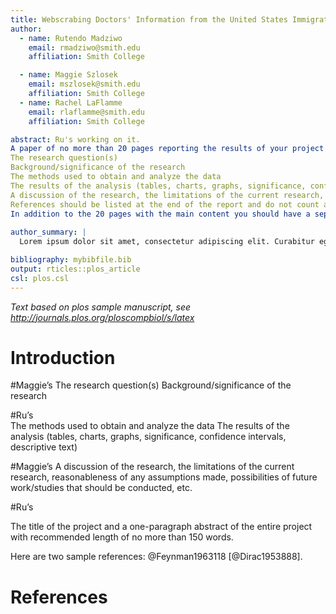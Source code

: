 ```yaml
---
title: Webscrabing Doctors' Information from the United States Immigration website as a first step to track down doctors and facilities that have been harassing immigrants
author:
  - name: Rutendo Madziwo
    email: rmadziwo@smith.edu
    affiliation: Smith College

  - name: Maggie Szlosek
    email: mszlosek@smith.edu
    affiliation: Smith College 
  - name: Rachel LaFlamme
    email: rlaflamme@smith.edu
    affiliation: Smith College

abstract: Ru's working on it. 
A paper of no more than 20 pages reporting the results of your project that includes the following:
The research question(s)
Background/significance of the research
The methods used to obtain and analyze the data
The results of the analysis (tables, charts, graphs, significance, confidence intervals, descriptive text)
A discussion of the research, the limitations of the current research, reasonableness of any assumptions made, possibilities of future work/studies that should be conducted, etc.
References should be listed at the end of the report and do not count against the 20 page limit.
In addition to the 20 pages with the main content you should have a separate title page which includes: The title of the project and a one-paragraph abstract of the entire project with recommended length of no more than 150 words.
  
author_summary: |
  Lorem ipsum dolor sit amet, consectetur adipiscing elit. Curabitur eget porta erat. Morbi consectetur est vel gravida pretium. Suspendisse ut dui eu ante cursus gravida non sed sem. Nullam sapien tellus, commodo id velit id, eleifend volutpat quam. Phasellus mauris velit, dapibus finibus elementum vel, pulvinar non tellus. Nunc pellentesque pretium diam, quis maximus dolor faucibus id. Nunc convallis sodales ante, ut ullamcorper est egestas vitae. Nam sit amet enim ultrices, ultrices elit pulvinar, volutpat risus.

bibliography: mybibfile.bib
output: rticles::plos_article
csl: plos.csl
---
```


_Text based on plos sample manuscript, see [http://journals.plos.org/ploscompbiol/s/latex](http://journals.plos.org/ploscompbiol/s/latex)_

# Introduction

#Maggie's 
The research question(s)
Background/significance of the research

#Ru's  
The methods used to obtain and analyze the data
The results of the analysis (tables, charts, graphs, significance, confidence intervals, descriptive text)

#Maggie's 
A discussion of the research, the limitations of the current research, reasonableness of any assumptions made, possibilities of future work/studies that should be conducted, etc.


#Ru's

The title of the project and a one-paragraph abstract of the entire project with recommended length of no more than 150 words.



Here are two sample references: @Feynman1963118 [@Dirac1953888].

# References {#references .unnumbered}
